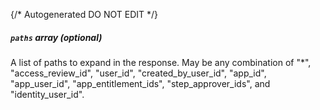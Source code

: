 {/* Autogenerated DO NOT EDIT  */}
##### `paths` _array (optional)_
A list of paths to expand in the response. May be any combination of "\*", "access_review_id", "user_id", "created_by_user_id", "app_id", "app_user_id", "app_entitlement_ids", "step_approver_ids", and "identity_user_id".


